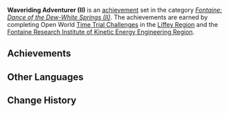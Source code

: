 {{Achievement Set Infobox
|primogems    = {{Achievement/Primogems|Waveriding Adventurer (II)}}
|total        = {{Achievement/Total|Waveriding Adventurer (II)}}
|category     = Fontaine: Dance of the Dew-White Springs (II)
}}
'''Waveriding Adventurer (II)''' is an [[achievement]] set in the category ''[[Fontaine: Dance of the Dew-White Springs (II)]]''. The achievements are earned by completing Open World [[Time Trial Challenge]]s in the [[Liffey Region]] and the [[Fontaine Research Institute of Kinetic Energy Engineering Region]].

==Achievements==
{{Achievements by Category Table|Waveriding Adventurer (II)}}
<!--
==Notes==

==Trivia==
-->
==Other Languages==
{{Other Languages
|en      = Waveriding Adventurer (II)
|zhs     = 沧浪的冒险家・其二
|zhs_rm  = 
|zht     = 滄浪的冒險家・其二
|zht_rm  = 
|zh_tl   = 
|ja      = 蒼波の冒険者・2
|ja_rm   = Souha no Boukensha - Ni
|ja_tl   = 
|ko      = 푸른 바다의 모험가・두 번째
|ko_rm   = 
|ko_tl   = 
|es      = {{MC|m=Aventurero|f=Aventurera}} de aguas cerúleas (II)
|es_tl   = Blue Waters {{MC|Adventurer|mf=1}} (II)
|fr      = Péripéties sur les terres aquatiques (2)
|fr_tl   = Peripetia in the Aquatic Lands (2)
|ru      = Искатель морских приключений II
|ru_tl   = Sea Adventurer II
|th      = นักผจญภัยแห่งเกลียวคลื่น II
|th_rm   = 
|th_tl   = 
|vi      = Nhà Mạo Hiểm Sóng Biển II
|vi_tl   = 
|de      = Wellenreitender Abenteurer II
|de_tl   = Wave-Riding Adventurer II
|id      = Petualang Ombak Biru (II)
|id_tl   = Adventurer of the Blue Waves (II)
|pt      = {{MC|m=Aventureiro|f=Aventureira}} das Ondas II
|pt_tl   = 
|tr      = Dalgaların Hakimi Maceracı (II)
|tr_tl   = Waves-Ruling Adventurer (II)
|it      = Avventuriere cavalcaonde (II)
|it_tl   = 
}}

==Change History==
{{Change History|4.1}}
<!--
==References==
{{Reflist}}
-->